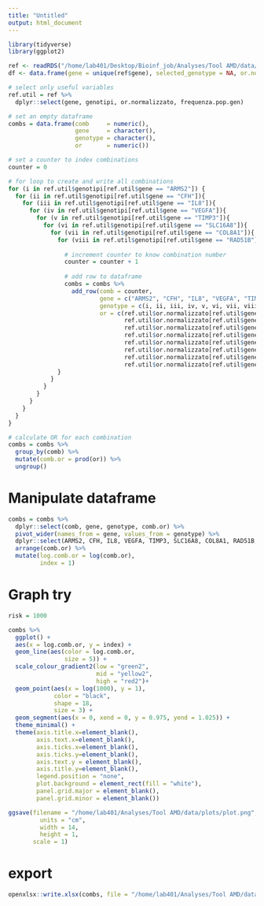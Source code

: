 ```yaml
---
title: "Untitled"
output: html_document
---
```


```r
library(tidyverse)
library(ggplot2)
```

```r
ref <- readRDS("/home/lab401/Desktop/Bioinf_job/Analyses/Tool AMD/data/reference/genetic_risk.rds")
df <- data.frame(gene = unique(ref$gene), selected_genotype = NA, or.norm = NA)
```

```r
# select only useful variables
ref.util = ref %>% 
  dplyr::select(gene, genotipi, or.normalizzato, frequenza.pop.gen)

# set an empty dataframe
combs = data.frame(comb     = numeric(),
                   gene     = character(),
                   genotype = character(),
                   or       = numeric())

# set a counter to index combinations
counter = 0

# for loop to create and write all combinations
for (i in ref.util$genotipi[ref.util$gene == "ARMS2"]) {
  for (ii in ref.util$genotipi[ref.util$gene == "CFH"]){
    for (iii in ref.util$genotipi[ref.util$gene == "IL8"]){
      for (iv in ref.util$genotipi[ref.util$gene == "VEGFA"]){
        for (v in ref.util$genotipi[ref.util$gene == "TIMP3"]){
          for (vi in ref.util$genotipi[ref.util$gene == "SLC16A8"]){
            for (vii in ref.util$genotipi[ref.util$gene == "COL8A1"]){
              for (viii in ref.util$genotipi[ref.util$gene == "RAD51B"]){
                
                # increment counter to know combination number
                counter = counter + 1
                
                # add row to dataframe
                combs = combs %>% 
                  add_row(comb = counter,
                          gene = c("ARMS2", "CFH", "IL8", "VEGFA", "TIMP3", "SLC16A8", "COL8A1", "RAD51B"),
                          genotype = c(i, ii, iii, iv, v, vi, vii, viii), 
                          or = c(ref.util$or.normalizzato[ref.util$gene == "ARMS2"     & ref.util$genotipi == i],
                                 ref.util$or.normalizzato[ref.util$gene == "CFH"       & ref.util$genotipi == ii],
                                 ref.util$or.normalizzato[ref.util$gene == "IL8"       & ref.util$genotipi == iii],
                                 ref.util$or.normalizzato[ref.util$gene == "VEGFA"     & ref.util$genotipi == iv],
                                 ref.util$or.normalizzato[ref.util$gene == "TIMP3"     & ref.util$genotipi == v],
                                 ref.util$or.normalizzato[ref.util$gene == "SLC16A8"   & ref.util$genotipi == vi],
                                 ref.util$or.normalizzato[ref.util$gene == "COL8A1"    & ref.util$genotipi == vii],
                                 ref.util$or.normalizzato[ref.util$gene == "RAD51B"    & ref.util$genotipi == viii]))
              }
            }
          }
        }
      }
    }
  }
}

# calculate OR for each combination
combs = combs %>% 
  group_by(comb) %>% 
  mutate(comb.or = prod(or)) %>% 
  ungroup()
```

# Manipulate dataframe
```r
combs = combs %>% 
  dplyr::select(comb, gene, genotype, comb.or) %>% 
  pivot_wider(names_from = gene, values_from = genotype) %>% 
  dplyr::select(ARMS2, CFH, IL8, VEGFA, TIMP3, SLC16A8, COL8A1, RAD51B, comb.or)  %>% 
  arrange(comb.or) %>% 
  mutate(log.comb.or = log(comb.or),
         index = 1)
```

# Graph try
```r
risk = 1000

combs %>% 
  ggplot() +
  aes(x = log.comb.or, y = index) +
  geom_line(aes(color = log.comb.or,
                size = 5)) +
  scale_colour_gradient2(low = "green2",
                         mid = "yellow2",
                         high = "red2")+
  geom_point(aes(x = log(1000), y = 1), 
             color = "black",
             shape = 18,
             size = 3) +
  geom_segment(aes(x = 0, xend = 0, y = 0.975, yend = 1.025)) +
  theme_minimal() +
  theme(axis.title.x=element_blank(),
        axis.text.x=element_blank(),
        axis.ticks.x=element_blank(),
        axis.ticks.y=element_blank(),
        axis.text.y = element_blank(),
        axis.title.y=element_blank(),
        legend.position = "none",
        plot.background = element_rect(fill = "white"),
        panel.grid.major = element_blank(), 
        panel.grid.minor = element_blank())

ggsave(filename = "/home/lab401/Analyses/Tool AMD/data/plots/plot.png",
         units = "cm",
         width = 14,
         height = 1,
       scale = 1)
```

# export
```r
openxlsx::write.xlsx(combs, file = "/home/lab401/Analyses/Tool AMD/data/reference/combinations.xlsx")
```

